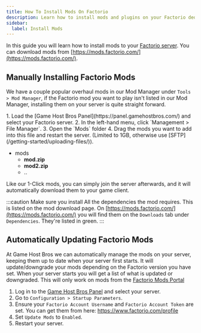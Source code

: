 ```yaml
---
title: How To Install Mods On Factorio
description: Learn how to install mods and plugins on your Factorio dedicated server.
sidebar:
  label: Install Mods
---
```


In this guide you will learn how to install mods to your [Factorio server](https://www.gamehostbros.com/factorio-server-hosting/). You can download mods from [https://mods.factorio.com/](https://mods.factorio.com/).

## Manually Installing Factorio Mods

We have a couple popular overhaul mods in our Mod Manager under `Tools > Mod Manager`, if the Factorio mod you want to play isn't listed in our Mod Manager, installing them on your server is quite straight forward.

<Steps>
1. Load the [Game Host Bros Panel](https://panel.gamehostbros.com/) and select your Factorio server.
2. In the left-hand menu, click `Management > File Manager`.
3. Open the `Mods` folder
4. Drag the mods you want to add into this file and restart the server. (Limited to 1GB, otherwise use [SFTP](/getting-started/uploading-files/)).
   <FileTree>
   
   - mods
     - **mod.zip**
     - **mod2.zip**
     - ..
   </FileTree>
</Steps>
Like our 1-Click mods, you can simply join the server afterwards, and it will automatically download them to your game client.

:::caution
Make sure you install All the dependencies the mod requires. This is listed on the mod download page. On [https://mods.factorio.com/](https://mods.factorio.com/) you will find them on the `Downloads` tab under `Dependencies`. They're listed in green.
:::

## Automatically Updating Factorio Mods

At Game Host Bros we can automatically manage the mods on your server, keeping them up to date when your server first starts. It will update/downgrade your mods depending on the Factorio version you have set. When your server starts you will get a list of what is updated or downgraded. This will only work on mods from the [Factorio Mods Portal](https://mods.factorio.com/)

1. Log in to the [Game Host Bros Panel](https://panel.gamehostbros.com/) and select your server.
2. Go to `Configuration > Startup Parameters`.
3. Ensure your `Factorio Account Username` and `Factorio Account Token` are set. You can get them from here: https://www.factorio.com/profile
4. Set `Update Mods` to `Enabled`.
5. Restart your server.